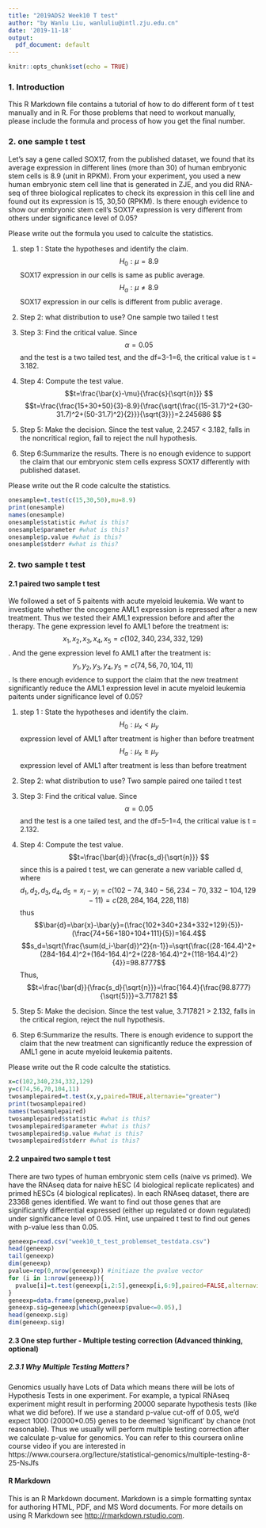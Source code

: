 ```yaml
---
title: "2019ADS2 Week10 T test"
author: "by Wanlu Liu, wanluliu@intl.zju.edu.cn"
date: '2019-11-18'
output:
  pdf_document: default 
---
```


```r
knitr::opts_chunk$set(echo = TRUE)
```

### 1. Introduction
This R Markdown file contains a tutorial of how to do different form of t test manually and in R. For those problems that need to workout manually, please include the formula and process of how you get the final number.

### 2. one sample t test
Let's say a gene called SOX17, from the published dataset, we found that its average expression in different lines (more than 30) of human embryonic stem cells is 8.9 (unit in RPKM). From your experiment, you used a new human embryonic stem cell line that is generated in ZJE, and you did RNA-seq of three biological replicates to check its expression in this cell line and found out its expression is 15, 30,50 (RPKM). Is there enough evidence to show our embryonic stem cell's SOX17 expression is very different from others under significance level of 0.05?

Please write out the formula you used to calculte the statistics.

1. step 1 : State the hypotheses and identify the claim.
$$H_0:\mu=8.9$$ SOX17 expression in our cells is same as public average.
$$H_a:\mu\neq8.9$$ SOX17 expression in our cells is different from public average.
2. Step 2: what distribution to use? One sample two tailed t test 
3. Step 3: Find the critical value. 
	Since $$\alpha=0.05$$ and the test is a two tailed test, and the df=3-1=6, the critical value is t = 3.182.
4. Step 4: Compute the test value.
$$t=\frac{\bar{x}-\mu}{\frac{s}{\sqrt{n}}} $$
$$t=\frac{\frac{15+30+50}{3}-8.9}{\frac{\sqrt{\frac{(15-31.7)^2+(30-31.7)^2+(50-31.7)^2}{2}}}{\sqrt{3}}}=2.245686 $$
5. Step 5: Make the decision. Since the test value, 2.2457 < 3.182, falls in the noncritical region, fail to reject the null hypothesis.

6. Step 6:Summarize the results. There is no enough evidence to support the claim that our embryonic stem cells express SOX17 differently with published dataset.


Please write out the R code calculte the statistics.

```r
onesample=t.test(c(15,30,50),mu=8.9)
print(onesample)
names(onesample)
onesample$statistic #what is this?
onesample$parameter #what is this?
onesample$p.value #what is this?
onesample$stderr #what is this?
```

### 2. two sample t test
#### 2.1 paired two sample t test
We followed a set of 5 paitents with acute myeloid leukemia. We want to investigate whether the oncogene AML1 expression is repressed after a new treatment. Thus we tested their AML1 expression before and after the therapy. The gene expression level fo AML1 before the treatment is: $$x_1,x_2,x_3,x_4,x_5=c(102,340,234,332,129)$$. And the gene expression level fo AML1 after the treatment is: $$y_1,y_2,y_3,y_4,y_5=c(74,56,70,104,11)$$. Is there enough evidence to support the claim that the new treatment significantly reduce the AML1 expression level in acute myeloid leukemia paitents under significance level of 0.05?

1. step 1 : State the hypotheses and identify the claim.
$$H_0:\mu_{x} < \mu_{y} $$ expression level of AML1 after treatment is higher than before treatment
$$H_a:\mu_{x} \geq \mu_{y}$$ expression level of AML1 after treatment is less than before treatment
2. Step 2: what distribution to use? Two sample paired one tailed t test 
3. Step 3: Find the critical value. 
	Since $$\alpha=0.05$$ and the test is a one tailed test, and the df=5-1=4, the critical value is t = 2.132.
4. Step 4: Compute the test value.
$$t=\frac{\bar{d}}{\frac{s_d}{\sqrt{n}}} $$
since this is a paired t test, we can generate a new variable called d, where $$d_1,d_2,d_3,d_4,d_5=x_i-y_i=c(102-74,340-56,234-70,332-104,129-11)=c(28,284,164,228,118)$$
thus $$\bar{d}=\bar{x}-\bar{y}=(\frac{102+340+234+332+129}{5})-(\frac{74+56+180+104+111}{5})=164.4$$
$$s_d=\sqrt{\frac{\sum(d_i-\bar{d})^2}{n-1}}=\sqrt{\frac{(28-164.4)^2+(284-164.4)^2+(164-164.4)^2+(228-164.4)^2+(118-164.4)^2}{4}}=98.8777$$
Thus, 
$$t=\frac{\bar{d}}{\frac{s_d}{\sqrt{n}}}=\frac{164.4}{\frac{98.8777}{\sqrt{5}}}=3.717821 $$
5. Step 5: Make the decision. Since the test value, 3.717821 > 2.132, falls in the critical region, reject the null hypothesis.

6. Step 6:Summarize the results. There is  enough evidence to support the claim that the new treatment can significantly reduce the expression of AML1 gene in acute myeloid leukemia paitents.

Please write out the R code calculte the statistics.

```r
x=c(102,340,234,332,129)
y=c(74,56,70,104,11)
twosamplepaired=t.test(x,y,paired=TRUE,alternavie="greater")
print(twosamplepaired)
names(twosamplepaired)
twosamplepaired$statistic #what is this?
twosamplepaired$parameter #what is this?
twosamplepaired$p.value #what is this?
twosamplepaired$stderr #what is this?
```


#### 2.2 unpaired two sample t test

There are two types of human embryonic stem cells (naive vs primed). We have the RNAseq data for naive hESC (4 biological replicate replicates) and primed hESCs (4 biological replicates). In each RNAseq dataset, there are 23368 genes identified. We want to find out those genes that are significantly differential expressed (either up regulated or down regulated) under significance level of 0.05. Hint, use unpaired t test to find out genes with p-value less than 0.05.

```r
geneexp=read.csv("week10_t_test_problemset_testdata.csv")
head(geneexp)
tail(geneexp)
dim(geneexp)
pvalue=rep(0,nrow(geneexp)) #initiaze the pvalue vector
for (i in 1:nrow(geneexp)){
  pvalue[i]=t.test(geneexp[i,2:5],geneexp[i,6:9],paired=FALSE,alternavie="two.sided")$p.value
}
geneexp=data.frame(geneexp,pvalue)
geneexp.sig=geneexp[which(geneexp$pvalue<=0.05),]
head(geneexp.sig)
dim(geneexp.sig)
```

#### 2.3 One step further - Multiple testing correction (Advanced thinking, optional)
##### 2.3.1 Why Multiple Testing Matters?
Genomics usually have Lots of Data which means there will be lots of Hypothesis Tests in one experiment. For example, a typical RNAseq experiment might result in performing
20000 separate hypothesis tests (like what we did before). If we use a standard p-value
cut-off of 0.05, we’d expect 1000  (20000*0.05) genes to be deemed 'significant' by chance (not reasonable). Thus we usually will perform multiple testing correction after we calculate p-value for genomics. You can refer to this coursera online course video if you are interested in https://www.coursera.org/lecture/statistical-genomics/multiple-testing-8-25-NsJfs


#### R Markdown
This is an R Markdown document. Markdown is a simple formatting syntax for authoring HTML, PDF, and MS Word documents. For more details on using R Markdown see <http://rmarkdown.rstudio.com>.